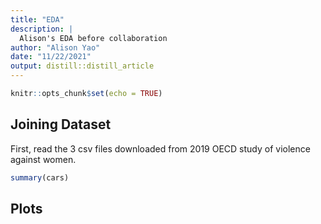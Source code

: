 ```yaml
---
title: "EDA"
description: |
  Alison's EDA before collaboration
author: "Alison Yao"
date: "11/22/2021"
output: distill::distill_article
---
```


```r
knitr::opts_chunk$set(echo = TRUE)
```

## Joining Dataset

First, read the 3 csv files downloaded from 2019 OECD study of violence against women.

```r
summary(cars)
```

## Plots

